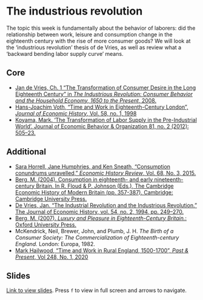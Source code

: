 # The industrious revolution

The topic this week is fundamentally about the behavior of laborers: did the 
relationship between work, leisure and consumption change in the eighteenth
century with the rise of more consumer goods? We will look at the 'industrious
revolution' thesis of de Vries, as well as review what a 'backward bending
labor supply curve' means.

## Core

+ [Jan de Vries, Ch. 1 "The Transformation of Consumer Desire in the Long Eighteenth Century" in *The Industrious Revolution: Consumer Behavior and the Household Economy, 1650 to the Present*, 2008.](https://ebookcentral.proquest.com/lib/kcl/reader.action?docID=347224&ppg=15)
+ [Hans-Joachim Voth, "Time and Work in Eighteenth-Century London", *Journal of Economic History*, Vol. 58, no. 1, 1998](https://www.cambridge.org/core/product/identifier/S0022050700019872/type/journal_article)
+ [Koyama, Mark. ‘The Transformation of Labor Supply in the Pre-Industrial World’. Journal of Economic Behavior & Organization 81, no. 2 (2012): 505–23.](https://doi.org/10.1016/j.jebo.2011.07.015)

## Additional

+ [Sara Horrell, Jane Humphries, and Ken Sneath, "Consumption conundrums unravelled," *Economic History Review*, Vol. 68, No. 3, 2015.]( https://doi.org/10.1111/ehr.12084)
+ [Berg, M. (2004). Consumption in eighteenth- and early nineteenth-century Britain. In R. Floud & P. Johnson (Eds.), The Cambridge Economic History of Modern Britain (pp. 357-387). Cambridge: Cambridge University Press.](https://doi.org/10.1017/CHOL9780521820363.014){target="_blank"}
+ [De Vries, Jan. “The Industrial Revolution and the Industrious Revolution.” The Journal of Economic History, vol. 54, no. 2, 1994, pp. 249–270.](https://www.jstor.org/stable/2123912){target="_blank"}
+ [Berg, M. (2007). *Luxury and Pleasure in Eighteenth-Century Britain.*: Oxford University Press.](https://www.oxfordscholarship.com/view/10.1093/acprof:oso/9780199215287.001.0001/acprof-9780199215287){target="_blank"}
+ McKendrick, Neil, Brewer, John, and Plumb, J. H. *The Birth of a Consumer Society: The Commercialization of Eighteenth-century England.* London: Europa, 1982.
+ [Mark Hailwood, "Time and Work in Rural England, 1500-1700", *Past & Present*, Vol 248, No. 1, 2020](https://doi.org/10.1093/pastj/gtz065)

## Slides

[Link to view slides](https://gabrielfgm.github.io/beh-slides/03_consumption.html#1). Press `f` to view in full screen and arrows to navigate.